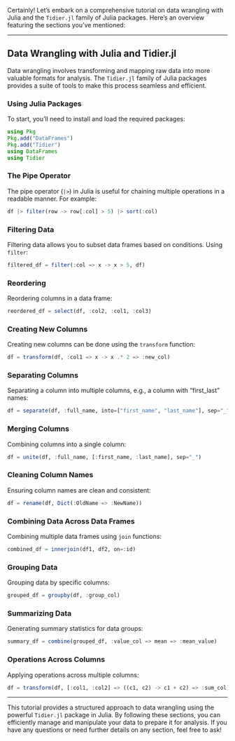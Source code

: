 Certainly! Let's embark on a comprehensive tutorial on data wrangling with Julia and the `Tidier.jl` family of Julia packages. Here's an overview featuring the sections you've mentioned:

---

## Data Wrangling with Julia and Tidier.jl

Data wrangling involves transforming and mapping raw data into more valuable formats for analysis. The `Tidier.jl` family of Julia packages provides a suite of tools to make this process seamless and efficient.

### Using Julia Packages

To start, you'll need to install and load the required packages:

```julia
using Pkg
Pkg.add("DataFrames")
Pkg.add("Tidier")
using DataFrames
using Tidier
```

### The Pipe Operator

The pipe operator (`|>`) in Julia is useful for chaining multiple operations in a readable manner. For example:

```julia
df |> filter(row -> row[:col] > 5) |> sort(:col)
```

### Filtering Data

Filtering data allows you to subset data frames based on conditions. Using `filter`:

```julia
filtered_df = filter(:col => x -> x > 5, df)
```

### Reordering

Reordering columns in a data frame:

```julia
reordered_df = select(df, :col2, :col1, :col3)
```

### Creating New Columns

Creating new columns can be done using the `transform` function:

```julia
df = transform(df, :col1 => x -> x .* 2 => :new_col)
```

### Separating Columns

Separating a column into multiple columns, e.g., a column with "first_last" names:

```julia
df = separate(df, :full_name, into=["first_name", "last_name"], sep="_")
```

### Merging Columns

Combining columns into a single column:

```julia
df = unite(df, :full_name, [:first_name, :last_name], sep="_")
```

### Cleaning Column Names

Ensuring column names are clean and consistent:

```julia
df = rename(df, Dict(:OldName => :NewName))
```

### Combining Data Across Data Frames

Combining multiple data frames using `join` functions:

```julia
combined_df = innerjoin(df1, df2, on=:id)
```

### Grouping Data

Grouping data by specific columns:

```julia
grouped_df = groupby(df, :group_col)
```

### Summarizing Data

Generating summary statistics for data groups:

```julia
summary_df = combine(grouped_df, :value_col => mean => :mean_value)
```

### Operations Across Columns

Applying operations across multiple columns:

```julia
df = transform(df, [:col1, :col2] => ((c1, c2) -> c1 + c2) => :sum_col)
```

---

This tutorial provides a structured approach to data wrangling using the powerful `Tidier.jl` package in Julia. By following these sections, you can efficiently manage and manipulate your data to prepare it for analysis. If you have any questions or need further details on any section, feel free to ask!
